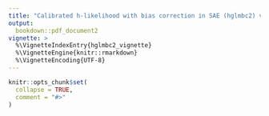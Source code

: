 ```yaml
---
title: "Calibrated h-likelihood with bias correction in SAE (hglmbc2) vignette"
output:
  bookdown::pdf_document2
vignette: >
  %\VignetteIndexEntry{hglmbc2_vignette}
  %\VignetteEngine{knitr::rmarkdown}
  %\VignetteEncoding{UTF-8}
---
```


```r
knitr::opts_chunk$set(
  collapse = TRUE,
  comment = "#>"
)
```

